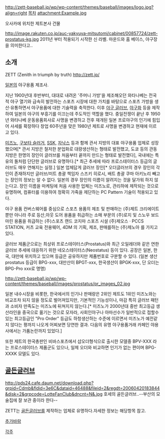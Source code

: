 http://zett-baseball.jp/wp/wp-content/themes/baseball/images/logo.jpg?align=right
[[목차]]
attachment:Example.jpg

오사카에 위치한 제트본사 건물

http://image.rakuten.co.jp/auc-yakyuya-mitsutomi/cabinet/00857724/zett-prostatus-kg.jpg
2011년 부터 적용되기 시작한 신 라벨. 마운드와 홈 베이스, 야구장을 의미한다고..

== 소개 ==
ZETT (Zenith in triumph by truth)
http://zett.jp/

[[일본]]의 야구용품 제조사.

지난 1900년대 후반부터, 대대로 내려온 '주머니 가방'을 제조해오던 와타나베는 전국적 야구 열기와 급속히 발전하는 스포츠 시장에 대한 가치를 바탕으로 스포츠 가방을 생산·유통하면서 야구용품에 대한 기술력을 축적한다. 이후 [[야구 글러브]], [[야구화]] 등을 제작하여 일본의 야구의 부흥기를 이끄는데 주도적인 역할을 했다. 중일전쟁이 끝난 후 1950년 와타나베 운동용품회사로 사명을 변경하고 전후 재개된 일본 프로야구의 인기에 힘입어 사세를 확장하다 창업 60주년을 맞은 1980년 제트로 사명을 변경하고 현재에 이르고 있다.

[[미즈노]], [[구보타 슬러거]], [[SSK]], [[자낙스]] 등과 함께 관서 지방의 대표 야구용품 업체로 성장했으며[* 관서 지방은 철저한 분업화로 대량생산하는 형태로 발전했고, 도쿄 등의 관동지방은 한명의 장인이 글러브를 처음부터 끝까지 만드는 형태로 발전했다], 국내에는 특유의 돌처럼 단단한 글러브로 유명하다.[* 최근 추세에 따라 프로스테이터스 등급의 글러브도 매우 연해지는 실정.] 일본 업체답게 글러브 장인[* 오더글러브의 경우 장인의 각인이 존재하지만 글러브/미트 총괄 책임자 스즈키 히로시, 배트 총괄 쿠마 아키노리 빼고는 장인의 정보는 알 수 없다. 일본의 경우 장인의 이름이 알려지는 것을 달가워 하지 않는다고. 장인 이름을 마케팅에 처음 사용한 업체는 미즈노로, 관리하에 제작되는 것으로 유명하며, 컴퓨터를 이용하여 정확히 가죽을 제단하는 PC Pattern 기술이 적용되고 있다. 

야구 용품 컨버스웨어를 중심으로 스포츠 용품의 제조 및 판매하는 (주)제트 크리에이트 뿐만 아니라 주로 등산,아웃 도어 용품을 취급하는 소매 부문의 (주)로지 및 스노우 보드 마린 용품을 취급하는  (주)스포츠 랜드 코지마 스포츠 시설 (주)제오스 · PCCS STATION, 커츠 교육 전용웨어, 4DM 의 기획, 제조, 판매를하는 (주)제노아 를 가지고 있다.

글러브 제품군으로는 최상위 프로스테이터스(Prostatus)와 최근 오일레더와 같은 연한 글러브 추세에 대응하기 위한 네오스테이터스(Neostatus) 등이 있다. 공장은 일본, 한국, 대만에 위치하고 있으며 등급은 공유하지만 제품번호로 구분할 수 있다. (일본 생산 prostatus 등급이 BPG-xxx, 대만산이 BPGT-xxx, 한국생산이 BPGK-xxx, 단 오더는 BPG-Pro xxx로 명명)

http://zett-baseball.jp/wp/wp-content/themes/baseball/images/prostatus/pr_images_02.jpg

일본 내수시장을 비롯한, 한국에서의 인기나 판매량은 2위인 제트도 1위인 미즈노와는 비교조차 되지 않을 정도로 벌어져있지만, 기본적인 기능성이나, 마감 특히 글러브 패턴과 소비자 만족도는 미즈노에 뒤쳐지지 않는다.[* 미즈노가 2000년대 중반 최고등급 생산라인을 중국으로 옮기는 것으로 모자라, 사회인야구나 아마선수가 일반적으로 접할수 있는 최고등급인 "Pro Order" 등급도 하청생산하는 수준에 이르면서 미즈노가 예전같지 않다는 평까지 나오게  어찌보면 당연한 결과. 다음의 유명 야구용품거래 카페인 야용사에서는 가품논란까지 있었다.]

또한 제트의 한국총판인 비바스포츠에서 샵오더형식으로 출시한 모델중 BPV-XXX 라는 프로스테이터스 제품군도 있으나, 일제 오더와 비교하면 인기가 없는 편이며 BPG-XXXK 모델도 있다.

== [[골든글러브]] ==
http://pds24.cafe.daum.net/download.php?grpid=Cdmb&fldid=3e6C&dataid=46488&fileid=2&regdt=20060420183844&disk=2&grpcode=LotteFanClub&dncnt=N&.jpg
호세의 골든글러브..--부산의 모 술집에 잘 보관 중이라 한다--

ZETT는 [[골든글러브]]를 제작하는 업체로 유명하다.자세한 정보는 해당항목 참고.

[[추가바람]]

[[각주]]
